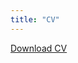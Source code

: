 ```yaml
---
title: "CV"
---
```


<a href="CV_EN.pdf#" class="download" title="Download CV as PDF">Download CV</a>			

